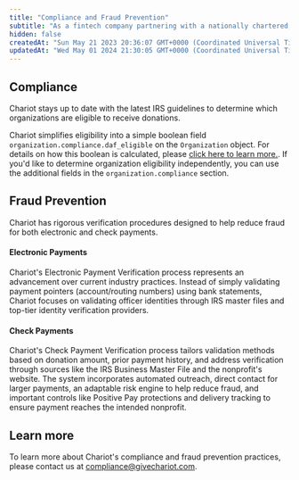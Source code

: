 ```yaml
---
title: "Compliance and Fraud Prevention"
subtitle: "As a fintech company partnering with a nationally chartered, federally regulated bank, Chariot adheres to stringent banking compliance standards, including the Bank Secrecy Act (BSA), U.S. Department of the Treasury's Anti-Money Laundering (AML) protocols, and a Customer Identification Program (CIP). Our Compliance Program aligns with industry best practices to mitigate risk and fraud. This ensures nonprofit eligibility and payment destinations are thoroughly evaluated and continuously monitored."
hidden: false
createdAt: "Sun May 21 2023 20:36:07 GMT+0000 (Coordinated Universal Time)"
updatedAt: "Wed May 01 2024 21:30:05 GMT+0000 (Coordinated Universal Time)"
---
```

## Compliance
Chariot stays up to date with the latest IRS guidelines to determine which organizations are eligible to receive donations.

Chariot simplifies eligibility into a simple boolean field `organization.compliance.daf_eligible` on the `Organization` object.
For details on how this boolean is calculated, please [click here to learn more.](https://intercom.help/givechariot/en/articles/10950166-how-does-chariot-assess-a-nonprofit-s-eligibility). If you'd like to determine organization eligibility independently,
you can use the additional fields in the `organization.compliance` section.

## Fraud Prevention
Chariot has rigorous verification procedures designed to help reduce fraud for both electronic and check payments.

#### Electronic Payments
Chariot's Electronic Payment Verification process represents an advancement over current industry practices.
Instead of simply validating payment pointers (account/routing numbers) using bank statements, Chariot focuses on validating officer
identities through IRS master files and top-tier identity verification providers.

#### Check Payments
Chariot's Check Payment Verification process tailors validation methods based on donation amount, prior payment history,
and address verification through sources like the IRS Business Master File and the nonprofit's website. The system
incorporates automated outreach, direct contact for larger payments, an adaptable risk engine to help reduce fraud,
and important controls like Positive Pay protections and delivery tracking to ensure payment reaches the intended nonprofit.

## Learn more
To learn more about Chariot's compliance and fraud prevention practices, please contact us at [compliance@givechariot.com](mailto:compliance@givechariot.com).
